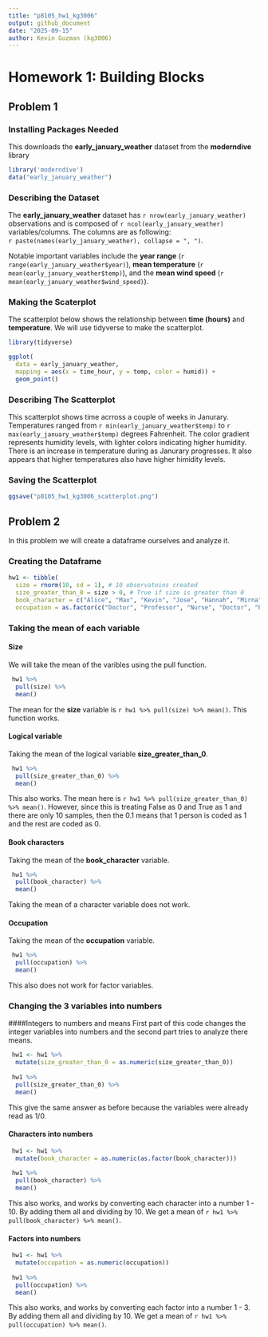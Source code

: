 ```yaml
---
title: "p8105_hw1_kg3006"
output: github_document
date: "2025-09-15"
author: Kevin Guzman (kg3006)
---
```


# Homework 1: Building Blocks 
## Problem 1 
### Installing Packages Needed 
This downloads the **early_january_weather** dataset from the **moderndive** library

```r
library('moderndive') 
data("early_january_weather")
```

### Describing the Dataset
The **early_january_weather** dataset has `r nrow(early_january_weather)` observations and is composed of `r ncol(early_january_weather)` variables/columns. The columns are as following:  
  `r paste(names(early_january_weather), collapse = ", ")`. 
  
Notable important variables include the **year range** (`r range(early_january_weather$year)`), **mean temperature** (`r mean(early_january_weather$temp)`), and the **mean wind speed** (`r mean(early_january_weather$wind_speed)`).

### Making the Scaterplot 
The scatterplot below shows the relationship between **time (hours)** and **temperature**. We will use tidyverse to make the scatterplot. 

```r
library(tidyverse)

ggplot(
  data = early_january_weather,
  mapping = aes(x = time_hour, y = temp, color = humid)) +
  geom_point()


```

### Describing The Scatterplot
This scatterplot shows time acrross a couple of weeks in Janurary. Temperatures ranged from `r min(early_january_weather$temp)` to `r max(early_january_weather$temp)` degrees Fahrenheit. The color gradient represents humidity levels, with lighter colors indicating higher humidity. There is an increase in temperature during as Janurary progresses. It also appears that higher temperatures also have higher himidity levels. 
  
### Saving the Scatterplot
```r
ggsave("p8105_hw1_kg3006_scatterplot.png")
```

## Problem 2 

In this problem we will create a dataframe ourselves and analyze it. 

### Creating the Dataframe
```r
hw1 <- tibble(
  size = rnorm(10, sd = 1), # 10 observatoins created 
  size_greater_than_0 = size > 0, # True if size is greater than 0 
  book_character = c("Alice", "Max", "Kevin", "Jose", "Hannah", "Mirna", "Sam", "Mia", "Omar", "Edwin"),
  occupation = as.factor(c("Doctor", "Professor", "Nurse", "Doctor", "Professor",   "Nurse", "Doctor", "Professor", "Nurse", "Doctor"))) #factor with 3 variables 
```

### Taking the mean of each variable 

#### Size
We will take the mean of the varibles using the pull function. 
```r
 hw1 %>% 
  pull(size) %>% 
  mean()
```

The mean for the **size** variable is `r hw1 %>% pull(size) %>% mean()`. This function works. 

#### Logical variable 

Taking the mean of the logical variable **size_greater_than_0**. 

```r
 hw1 %>% 
  pull(size_greater_than_0) %>% 
  mean()
```

This also works. The mean here is `r hw1 %>% pull(size_greater_than_0) %>% mean()`. However, since this is treating False as 0 and True as 1 and there are only 10 samples, then the 0.1 means that 1 person is coded as 1 and the rest are coded as 0. 

#### Book characters 

Taking the mean of the **book_character** variable.

```r
 hw1 %>% 
  pull(book_character) %>% 
  mean()
```

Taking the mean of a character variable does not work. 

#### Occupation 
Taking the mean of the **occupation** variable.

```r
 hw1 %>% 
  pull(occupation) %>% 
  mean()
```

This also does not work for factor variables. 

### Changing the 3 variables into numbers

####Integers to numbers and means
First part of this code changes the integer variables into numbers and the second part tries to analyze there means. 

```r
 hw1 <- hw1 %>% 
  mutate(size_greater_than_0 = as.numeric(size_greater_than_0))
  
 hw1 %>% 
  pull(size_greater_than_0) %>% 
  mean()

```

This give the same answer as before because the variables were already read as 1/0. 

#### Characters into numbers
```r
 hw1 <- hw1 %>% 
  mutate(book_character = as.numeric(as.factor(book_character)))
  
 hw1 %>% 
  pull(book_character) %>% 
  mean()
```

This also works, and works by converting each character into a number 1 - 10. By adding them all and dividing by 10. We get a mean of `r hw1 %>% pull(book_character) %>% mean()`.

#### Factors into numbers
```r
 hw1 <- hw1 %>% 
  mutate(occupation = as.numeric(occupation))
  
 hw1 %>% 
  pull(occupation) %>% 
  mean()
```

This also works, and works by converting each factor into a number 1 - 3. By adding them all and dividing by 10. We get a mean of `r hw1 %>% pull(occupation) %>% mean()`.